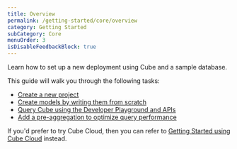 ```yaml
---
title: Overview
permalink: /getting-started/core/overview
category: Getting Started
subCategory: Core
menuOrder: 3
isDisableFeedbackBlock: true
---
```


Learn how to set up a new deployment using Cube and a sample database.

This guide will walk you through the following tasks:

- [Create a new project](/getting-started/core/create-a-project)
- [Create models by writing them from scratch](/getting-started/core/create-models)
- [Query Cube using the Developer Playground and APIs](/getting-started/core/query-cube-api)
- [Add a pre-aggregation to optimize query performance](/getting-started/core/add-a-pre-aggregation)

If you'd prefer to try Cube Cloud, then you can refer to [Getting Started using
Cube Cloud][ref-getting-started-cloud-overview] instead.

[ref-getting-started-cloud-overview]: /getting-started/cloud/overview
